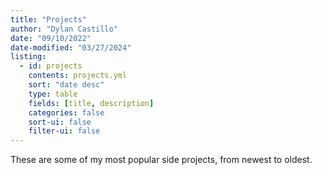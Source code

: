 ```yaml
---
title: "Projects"
author: "Dylan Castillo"
date: "09/10/2022"
date-modified: "03/27/2024"
listing:
  - id: projects
    contents: projects.yml
    sort: "date desc"
    type: table 
    fields: [title, description]
    categories: false
    sort-ui: false 
    filter-ui: false 
---
```


These are some of my most popular side projects, from newest to oldest.
